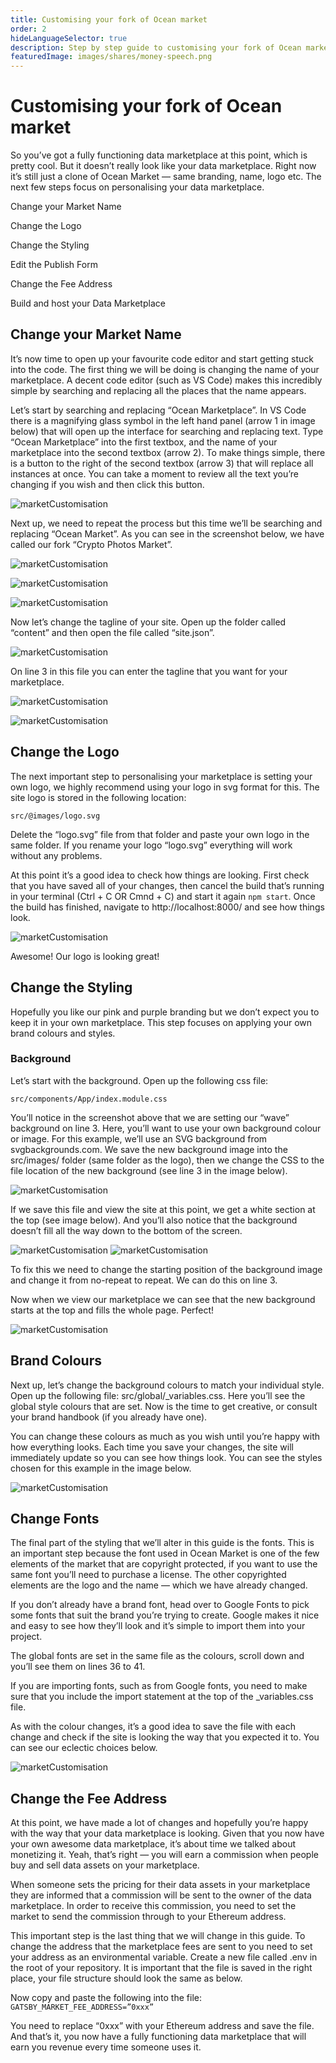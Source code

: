 ```yaml
---
title: Customising your fork of Ocean market
order: 2
hideLanguageSelector: true
description: Step by step guide to customising your fork of Ocean market
featuredImage: images/shares/money-speech.png
---
```


# Customising your fork of Ocean market

So you’ve got a fully functioning data marketplace at this point, which is pretty cool. But it doesn’t really look like your data marketplace. Right now it’s still just a clone of Ocean Market — same branding, name, logo etc. The next few steps focus on personalising your data marketplace.

<Process>

Change your Market Name

Change the Logo

Change the Styling

Edit the Publish Form

Change the Fee Address

Build and host your Data Marketplace

</Process>

## Change your Market Name

It’s now time to open up your favourite code editor and start getting stuck into the code. The first thing we will be doing is changing the name of your marketplace. A decent code editor (such as VS Code) makes this incredibly simple by searching and replacing all the places that the name appears.

Let’s start by searching and replacing “Ocean Marketplace”. In VS Code there is a magnifying glass symbol in the left hand panel (arrow 1 in image below) that will open up the interface for searching and replacing text. Type “Ocean Marketplace” into the first textbox, and the name of your marketplace into the second textbox (arrow 2). To make things simple, there is a button to the right of the second textbox (arrow 3) that will replace all instances at once. You can take a moment to review all the text you’re changing if you wish and then click this button.

![marketCustomisation](/images/marketCustomisation/3.png)

Next up, we need to repeat the process but this time we’ll be searching and replacing “Ocean Market”. As you can see in the screenshot below, we have called our fork “Crypto Photos Market”.

![marketCustomisation](/images/marketCustomisation/4.png)

![marketCustomisation](/images/marketCustomisation/4.1.png)

![marketCustomisation](/images/marketCustomisation/4.2.jpg)

Now let’s change the tagline of your site. Open up the folder called “content” and then open the file called “site.json”.

![marketCustomisation](/images/marketCustomisation/5.png)

On line 3 in this file you can enter the tagline that you want for your marketplace.

![marketCustomisation](/images/marketCustomisation/6.png)

![marketCustomisation](/images/marketCustomisation/6.1.png)

## Change the Logo

The next important step to personalising your marketplace is setting your own logo, we highly recommend using your logo in svg format for this. The site logo is stored in the following location:

```
src/@images/logo.svg
```

Delete the “logo.svg” file from that folder and paste your own logo in the same folder. If you rename your logo “logo.svg” everything will work without any problems.

At this point it’s a good idea to check how things are looking. First check that you have saved all of your changes, then cancel the build that’s running in your terminal (Ctrl + C OR Cmnd + C) and start it again `npm start`. Once the build has finished, navigate to http://localhost:8000/ and see how things look.

![marketCustomisation](/images/marketCustomisation/7.1.png)

Awesome! Our logo is looking great!

## Change the Styling

Hopefully you like our pink and purple branding but we don’t expect you to keep it in your own marketplace. This step focuses on applying your own brand colours and styles.

### Background

Let’s start with the background. Open up the following css file:

```
src/components/App/index.module.css
```

You’ll notice in the screenshot above that we are setting our “wave” background on line 3. Here, you’ll want to use your own background colour or image. For this example, we’ll use an SVG background from svgbackgrounds.com. We save the new background image into the src/images/ folder (same folder as the logo), then we change the CSS to the file location of the new background (see line 3 in the image below).

![marketCustomisation](/images/marketCustomisation/8.png)

If we save this file and view the site at this point, we get a white section at the top (see image below). And you’ll also notice that the background doesn’t fill all the way down to the bottom of the screen.

![marketCustomisation](/images/marketCustomisation/10.1.png)
![marketCustomisation](/images/marketCustomisation/10.2.png)

To fix this we need to change the starting position of the background image and change it from no-repeat to repeat. We can do this on line 3.

Now when we view our marketplace we can see that the new background starts at the top and fills the whole page. Perfect!

![marketCustomisation](/images/marketCustomisation/11.1.png)

## Brand Colours

Next up, let’s change the background colours to match your individual style. Open up the following file: src/global/\_variables.css. Here you’ll see the global style colours that are set. Now is the time to get creative, or consult your brand handbook (if you already have one).

You can change these colours as much as you wish until you’re happy with how everything looks. Each time you save your changes, the site will immediately update so you can see how things look. You can see the styles chosen for this example in the image below.

![marketCustomisation](/images/marketCustomisation/12.png)

## Change Fonts

The final part of the styling that we’ll alter in this guide is the fonts. This is an important step because the font used in Ocean Market is one of the few elements of the market that are copyright protected, if you want to use the same font you’ll need to purchase a license. The other copyrighted elements are the logo and the name — which we have already changed.

If you don’t already have a brand font, head over to Google Fonts to pick some fonts that suit the brand you’re trying to create. Google makes it nice and easy to see how they’ll look and it’s simple to import them into your project.

The global fonts are set in the same file as the colours, scroll down and you’ll see them on lines 36 to 41.

If you are importing fonts, such as from Google fonts, you need to make sure that you include the import statement at the top of the \_variables.css file.

As with the colour changes, it’s a good idea to save the file with each change and check if the site is looking the way that you expected it to. You can see our eclectic choices below.

![marketCustomisation](/images/marketCustomisation/13.png)

## Change the Fee Address

At this point, we have made a lot of changes and hopefully you’re happy with the way that your data marketplace is looking. Given that you now have your own awesome data marketplace, it’s about time we talked about monetizing it. Yeah, that’s right — you will earn a commission when people buy and sell data assets on your marketplace.

When someone sets the pricing for their data assets in your marketplace they are informed that a commission will be sent to the owner of the data marketplace. In order to receive this commission, you need to set the market to send the commission through to your Ethereum address.

This important step is the last thing that we will change in this guide. To change the address that the marketplace fees are sent to you need to set your address as an environmental variable. Create a new file called .env in the root of your repository. It is important that the file is saved in the right place, your file structure should look the same as below.

<Process>

Now copy and paste the following into the file: `GATSBY_MARKET_FEE_ADDRESS=”0xxx”`

You need to replace “0xxx” with your Ethereum address and save the file. And that’s it, you now have a fully functioning data marketplace that will earn you revenue every time someone uses it.

</Process>
